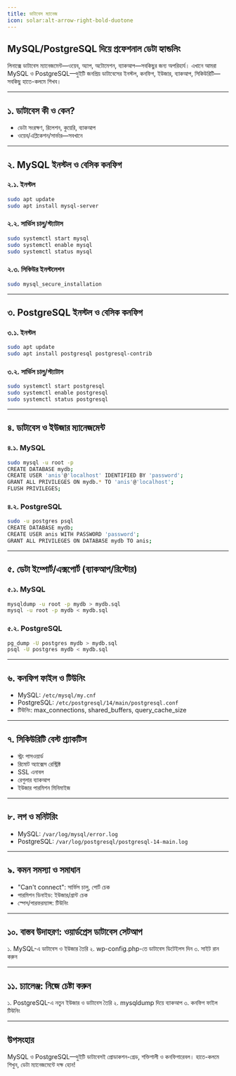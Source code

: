 ```yaml
---
title: ডাটাবেস ম্যানেজ
icon: solar:alt-arrow-right-bold-duotone
---
```


## MySQL/PostgreSQL দিয়ে প্রফেশনাল ডেটা হ্যান্ডলিং

লিনাক্সে ডাটাবেস ম্যানেজমেন্ট—ওয়েব, অ্যাপ, অটোমেশন, ব্যাকআপ—সবকিছুর জন্য অপরিহার্য। এখানে আমরা MySQL ও PostgreSQL—দুইটি জনপ্রিয় ডাটাবেসের ইনস্টল, কনফিগ, ইউজার, ব্যাকআপ, সিকিউরিটি—সবকিছু হাতে-কলমে শিখব।

---

## ১. ডাটাবেস কী ও কেন?

- ডেটা সংরক্ষণ, রিলেশন, কুয়েরি, ব্যাকআপ
- ওয়েব/এপ্লিকেশন/সার্ভার—সবখানে

---

## ২. MySQL ইনস্টল ও বেসিক কনফিগ

### ২.১. ইনস্টল
```bash
sudo apt update
sudo apt install mysql-server
```

### ২.২. সার্ভিস চালু/স্ট্যাটাস
```bash
sudo systemctl start mysql
sudo systemctl enable mysql
sudo systemctl status mysql
```

### ২.৩. সিকিউর ইনস্টলেশন
```bash
sudo mysql_secure_installation
```

---

## ৩. PostgreSQL ইনস্টল ও বেসিক কনফিগ

### ৩.১. ইনস্টল
```bash
sudo apt update
sudo apt install postgresql postgresql-contrib
```

### ৩.২. সার্ভিস চালু/স্ট্যাটাস
```bash
sudo systemctl start postgresql
sudo systemctl enable postgresql
sudo systemctl status postgresql
```

---

## ৪. ডাটাবেস ও ইউজার ম্যানেজমেন্ট

### ৪.১. MySQL
```bash
sudo mysql -u root -p
CREATE DATABASE mydb;
CREATE USER 'anis'@'localhost' IDENTIFIED BY 'password';
GRANT ALL PRIVILEGES ON mydb.* TO 'anis'@'localhost';
FLUSH PRIVILEGES;
```

### ৪.২. PostgreSQL
```bash
sudo -u postgres psql
CREATE DATABASE mydb;
CREATE USER anis WITH PASSWORD 'password';
GRANT ALL PRIVILEGES ON DATABASE mydb TO anis;
```

---

## ৫. ডেটা ইম্পোর্ট/এক্সপোর্ট (ব্যাকআপ/রিস্টোর)

### ৫.১. MySQL
```bash
mysqldump -u root -p mydb > mydb.sql
mysql -u root -p mydb < mydb.sql
```

### ৫.২. PostgreSQL
```bash
pg_dump -U postgres mydb > mydb.sql
psql -U postgres mydb < mydb.sql
```

---

## ৬. কনফিগ ফাইল ও টিউনিং

- MySQL: `/etc/mysql/my.cnf`
- PostgreSQL: `/etc/postgresql/14/main/postgresql.conf`
- টিউনিং: max_connections, shared_buffers, query_cache_size

---

## ৭. সিকিউরিটি বেস্ট প্র্যাকটিস

- স্ট্রং পাসওয়ার্ড
- রিমোট অ্যাক্সেস রেস্ট্রিক্ট
- SSL এনাবল
- রেগুলার ব্যাকআপ
- ইউজার পারমিশন মিনিমাইজ

---

## ৮. লগ ও মনিটরিং

- MySQL: `/var/log/mysql/error.log`
- PostgreSQL: `/var/log/postgresql/postgresql-14-main.log`

---

## ৯. কমন সমস্যা ও সমাধান

- "Can't connect": সার্ভিস চালু, পোর্ট চেক
- পারমিশন ডিনাইড: ইউজার/গ্রান্ট চেক
- স্পেস/পারফরম্যান্স: টিউনিং

---

## ১০. বাস্তব উদাহরণ: ওয়ার্ডপ্রেস ডাটাবেস সেটআপ

১. MySQL-এ ডাটাবেস ও ইউজার তৈরি
২. wp-config.php-তে ডাটাবেস ডিটেইলস দিন
৩. সাইট রান করুন

---

## ১১. চ্যালেঞ্জ: নিজে চেষ্টা করুন

১. PostgreSQL-এ নতুন ইউজার ও ডাটাবেস তৈরি
২. mysqldump দিয়ে ব্যাকআপ
৩. কনফিগ ফাইল টিউনিং

---

## উপসংহার

MySQL ও PostgreSQL—দুইটি ডাটাবেসই প্রোডাকশন-গ্রেড, শক্তিশালী ও কনফিগারেবল। হাতে-কলমে শিখুন, ডেটা ম্যানেজমেন্টে দক্ষ হোন!
